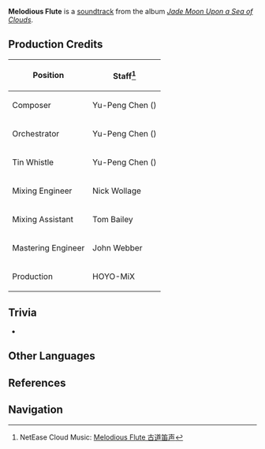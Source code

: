 {{Soundtrack Infobox
|title          =
|image          = Jade Moon Upon a Sea of Clouds.jpg
|album          = Jade Moon Upon a Sea of Clouds
|disc           = 1
|number         = 20
|featured       =
|featured2      =
|featured3      =
|featured_disc  =
|featured_disc2 =
|featured_disc3 =
|youtube_id     = t1O7LpOTBfM
|youtube_time   = 1687
|spotify_id     = 2yK5MUkSDKlmtglXrOEU7I
|played_in      = Bishui Plain
|during         = [[Bishui Plain]] (Night)
|domain         =
|previous       = Stroll in the Shadows
|next           = Gentle Rain
}}
'''Melodious Flute''' is a [[soundtrack]] from the album ''[[Jade Moon Upon a Sea of Clouds]]''.

==Production Credits==
{| class="wikitable" style="text-align:left; height:0.5em"
! Position
! Staff<ref>NetEase Cloud Music: [https://music.163.com/#/song?id=1492275674 Melodious Flute 古道笛声]</ref>
|-
! Composer
| Yu-Peng Chen ({{Lang|zh=陈致逸|mini=1}})
|-
! Orchestrator
| Yu-Peng Chen ({{Lang|zh=陈致逸|mini=1}})
|-
! Tin Whistle
| Yu-Peng Chen ({{Lang|zh=陈致逸|mini=1}})
|-
! Mixing Engineer
| Nick Wollage
|-
! Mixing Assistant
| Tom Bailey
|-
! Mastering Engineer
| John Webber
|-
! Production
| HOYO-MiX
|}

==Trivia==
* {{Transclude|Winding River|BishuiTheme|section=1}}

==Other Languages==
{{Other Languages|default_hidden = 1
|en      = Melodious Flute
|zhs     = 古道笛声
|zhs_rm  = Gǔdào Díshēng
|zht     = 古道笛聲
|zht_rm  = Gǔdào Díshēng
|ja      = 古道に響く笛音
|ja_rm   = Kodou ni Hibiku Tekion{{Assumed}}
}}

==References==
{{Reflist}}

==Navigation==
{{Soundtrack Navbox|Jade Moon Upon a Sea of Clouds}}
